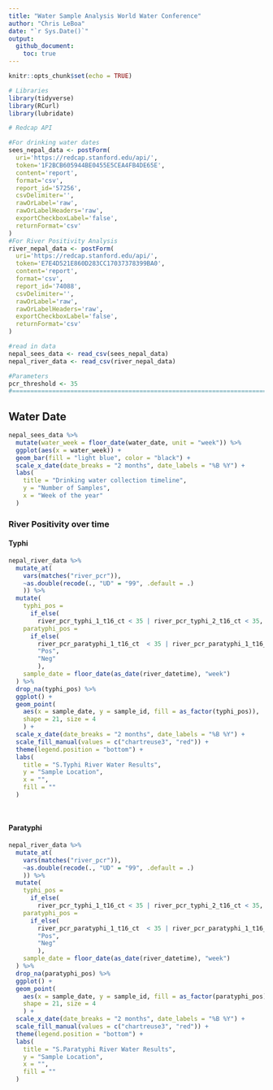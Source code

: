 ```yaml
---
title: "Water Sample Analysis World Water Conference"
author: "Chris LeBoa"
date: "`r Sys.Date()`"
output: 
  github_document:
    toc: true
---
```


```r
knitr::opts_chunk$set(echo = TRUE)
```

```r
# Libraries
library(tidyverse)
library(RCurl)
library(lubridate)

# Redcap API 

#For drinking water dates 
sees_nepal_data <- postForm(
  uri='https://redcap.stanford.edu/api/',
  token='1F2BCB605944BE0455E5CEA4FB4DE65E',
  content='report',
  format='csv',
  report_id='57256',
  csvDelimiter='',
  rawOrLabel='raw',
  rawOrLabelHeaders='raw',
  exportCheckboxLabel='false',
  returnFormat='csv'
)
#For River Positivity Analysis 
river_nepal_data <- postForm(
  uri='https://redcap.stanford.edu/api/',
  token='E7E4D521E860D283CC17037378399BA0',
  content='report',
  format='csv',
  report_id='74088',
  csvDelimiter='',
  rawOrLabel='raw',
  rawOrLabelHeaders='raw',
  exportCheckboxLabel='false',
  returnFormat='csv'
)

#read in data
nepal_sees_data <- read_csv(sees_nepal_data)
nepal_river_data <- read_csv(river_nepal_data)

#Parameters
pcr_threshold <- 35
#===============================================================================

```

## Water Date 
```r
nepal_sees_data %>% 
  mutate(water_week = floor_date(water_date, unit = "week")) %>% 
  ggplot(aes(x = water_week)) +
  geom_bar(fill = "light blue", color = "black") +
  scale_x_date(date_breaks = "2 months", date_labels = "%B %Y") +
  labs(
    title = "Drinking water collection timeline",
    y = "Number of Samples", 
    x = "Week of the year"
  )
```


### River Positivity over time

#### Typhi
```r
nepal_river_data %>%
  mutate_at(
    vars(matches("river_pcr")),
    ~as.double(recode(., "UD" = "99", .default = .)
    )) %>% 
  mutate(
    typhi_pos = 
      if_else(
        river_pcr_typhi_1_t16_ct < 35 | river_pcr_typhi_2_t16_ct < 35, "Pos", "Neg"),
    paratyphi_pos = 
      if_else(
        river_pcr_paratyphi_1_t16_ct  < 35 | river_pcr_paratyphi_1_t16_ct < 35,
        "Pos",
        "Neg"
        ), 
    sample_date = floor_date(as_date(river_datetime), "week")
  ) %>% 
  drop_na(typhi_pos) %>% 
  ggplot() +
  geom_point(
    aes(x = sample_date, y = sample_id, fill = as_factor(typhi_pos)),
    shape = 21, size = 4
    ) +
  scale_x_date(date_breaks = "2 months", date_labels = "%B %Y") +
  scale_fill_manual(values = c("chartreuse3", "red")) +
  theme(legend.position = "bottom") + 
  labs(
    title = "S.Typhi River Water Results",
    y = "Sample Location", 
    x = "", 
    fill = ""
  )
  



```

#### Paratyphi
```r
nepal_river_data %>%
  mutate_at(
    vars(matches("river_pcr")),
    ~as.double(recode(., "UD" = "99", .default = .)
    )) %>% 
  mutate(
    typhi_pos = 
      if_else(
        river_pcr_typhi_1_t16_ct < 35 | river_pcr_typhi_2_t16_ct < 35, "Pos", "Neg"),
    paratyphi_pos = 
      if_else(
        river_pcr_paratyphi_1_t16_ct  < 35 | river_pcr_paratyphi_1_t16_ct < 35,
        "Pos",
        "Neg"
        ), 
    sample_date = floor_date(as_date(river_datetime), "week")
  ) %>% 
  drop_na(paratyphi_pos) %>% 
  ggplot() +
  geom_point(
    aes(x = sample_date, y = sample_id, fill = as_factor(paratyphi_pos)),
    shape = 21, size = 4
    ) +
  scale_x_date(date_breaks = "2 months", date_labels = "%B %Y") +
  scale_fill_manual(values = c("chartreuse3", "red")) +
  theme(legend.position = "bottom") + 
  labs(
    title = "S.Paratyphi River Water Results",
    y = "Sample Location", 
    x = "", 
    fill = ""
  )
```

